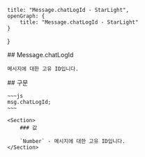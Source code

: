     title: "Message.chatLogId - StarLight",
    openGraph: {
        title: "Message.chatLogId - StarLight"
    }
}

<Section>
    ## Message.chatLogId

    메시지에 대한 고유 ID입니다.
</Section>
<Section>
    ## 구문

    ~~~js
    msg.chatLogId;
    ~~~

    <Section>
        ### 값

        `Number` - 메시지에 대한 고유 ID입니다.
    </Section>
</Section>